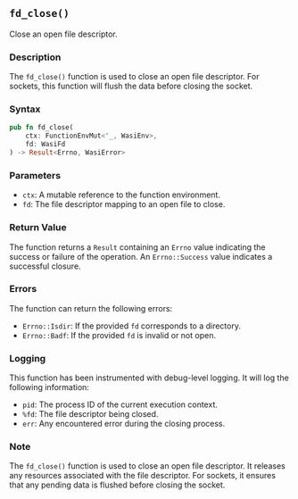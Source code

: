 ## `fd_close()`

Close an open file descriptor.

### Description

The `fd_close()` function is used to close an open file descriptor. For sockets, this function will flush the data before closing the socket.

### Syntax

```rust
pub fn fd_close(
    ctx: FunctionEnvMut<'_, WasiEnv>,
    fd: WasiFd
) -> Result<Errno, WasiError>
```

### Parameters

- `ctx`: A mutable reference to the function environment.
- `fd`: The file descriptor mapping to an open file to close.

### Return Value

The function returns a `Result` containing an `Errno` value indicating the success or failure of the operation. An `Errno::Success` value indicates a successful closure.

### Errors

The function can return the following errors:

- `Errno::Isdir`: If the provided `fd` corresponds to a directory.
- `Errno::Badf`: If the provided `fd` is invalid or not open.

### Logging

This function has been instrumented with debug-level logging. It will log the following information:

- `pid`: The process ID of the current execution context.
- `%fd`: The file descriptor being closed.
- `err`: Any encountered error during the closing process.

### Note

The `fd_close()` function is used to close an open file descriptor. It releases any resources associated with the file descriptor. For sockets, it ensures that any pending data is flushed before closing the socket.

